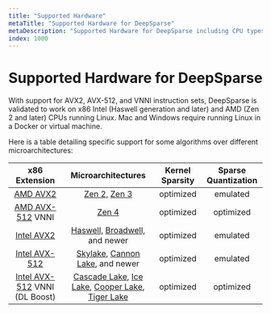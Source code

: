 ```yaml
---
title: "Supported Hardware"
metaTitle: "Supported Hardware for DeepSparse"
metaDescription: "Supported Hardware for DeepSparse including CPU types and instruction sets"
index: 1000
---
```


# Supported Hardware for DeepSparse

With support for AVX2, AVX-512, and VNNI instruction sets, DeepSparse is validated to work on x86 Intel (Haswell generation and later) and AMD (Zen 2 and later) CPUs running Linux.
Mac and Windows require running Linux in a Docker or virtual machine.

Here is a table detailing specific support for some algorithms over different microarchitectures:

| x86 Extension                                                                            | Microarchitectures                                                                                                                                                                                                                                                                                         | Kernel Sparsity | Sparse Quantization |
|:----------------------------------------------------------------------------------------:|:----------------------------------------------------------------------------------------------------------------------------------------------------------------------------------------------------------------------------------------------------------------------------------------------------------:|:---------------:|:-------------------:|
| [AMD AVX2](https://en.wikipedia.org/wiki/Advanced_Vector_Extensions#CPUs_with_AVX2)      | [Zen 2,](https://en.wikipedia.org/wiki/Zen_2) [Zen 3](https://en.wikipedia.org/wiki/Zen_3)                                                                                                                                                                                                                 |    optimized    |    emulated    |
| [AMD AVX-512](https://en.wikipedia.org/wiki/Advanced_Vector_Extensions#CPUs_with_AVX-512) VNNI     | [Zen 4](https://en.wikipedia.org/wiki/Zen_4)                                                                                                                                                                                                                                                      |    optimized    |    optimized    |
| [Intel AVX2](https://en.wikipedia.org/wiki/Advanced_Vector_Extensions#CPUs_with_AVX2)    | [Haswell,](https://en.wikipedia.org/wiki/Haswell_%28microarchitecture%29) [Broadwell,](https://en.wikipedia.org/wiki/Broadwell_%28microarchitecture%29) and newer                                                                                                                                                  |    optimized    |    emulated    |
| [Intel AVX-512](https://en.wikipedia.org/wiki/AVX-512#CPUs_with_AVX-512)                 | [Skylake](https://en.wikipedia.org/wiki/Skylake_%28microarchitecture%29), [Cannon Lake](https://en.wikipedia.org/wiki/Cannon_Lake_%28microarchitecture%29), and newer                                                                                                                                              |    optimized    |       emulated      |
| [Intel AVX-512](https://en.wikipedia.org/wiki/AVX-512#CPUs_with_AVX-512) VNNI (DL Boost) | [Cascade Lake](https://en.wikipedia.org/wiki/Cascade_Lake_%28microarchitecture%29), [Ice Lake](https://en.wikipedia.org/wiki/Ice_Lake_%28microprocessor%29), [Cooper Lake](https://en.wikipedia.org/wiki/Cooper_Lake_%28microarchitecture%29), [Tiger Lake](https://en.wikipedia.org/wiki/Tiger_Lake_%28microprocessor%29)  |    optimized    |      optimized      |
